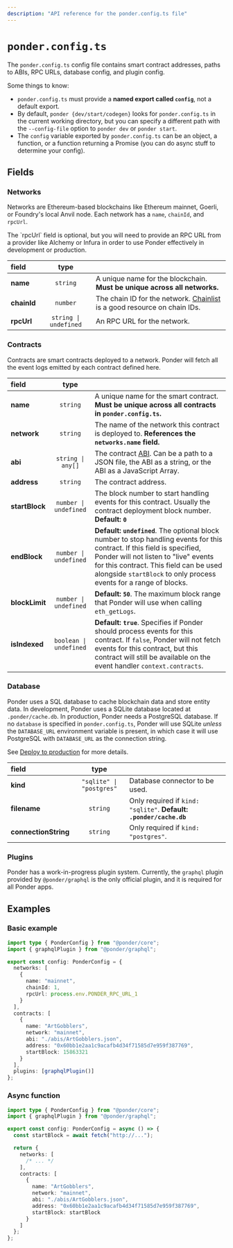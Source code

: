 ```yaml
---
description: "API reference for the ponder.config.ts file"
---
```



# `ponder.config.ts`

The `ponder.config.ts` config file contains smart contract addresses, paths to ABIs, RPC URLs, database config, and plugin config.

Some things to know:

- `ponder.config.ts` must provide a **named export called `config`**, not a default export.
- By default, `ponder {dev/start/codegen}` looks for `ponder.config.ts` in the current working directory, but you can specify a different path with the `--config-file` option to `ponder dev` or `ponder start`.
- The `config` variable exported by `ponder.config.ts` can be an object, a function, or a function returning a Promise (you can do async stuff to determine your config).

## Fields

### Networks

Networks are Ethereum-based blockchains like Ethereum mainnet, Goerli, or Foundry's local Anvil node. Each network has a `name`, `chainId`, and `rpcUrl`.

<Callout type="warning">
  The `rpcUrl` field is optional, but you will need to provide an RPC URL from a
  provider like Alchemy or Infura in order to use Ponder effectively in
  development or production.
</Callout>

| field       |         type          |                                                                                                   |
| :---------- | :-------------------: | :------------------------------------------------------------------------------------------------ |
| **name**    |       `string`        | A unique name for the blockchain. **Must be unique across all networks.**                         |
| **chainId** |       `number`        | The chain ID for the network. [Chainlist](https://chainlist.org) is a good resource on chain IDs. |
| **rpcUrl**  | `string \| undefined` | An RPC URL for the network.                                                                       |

### Contracts

Contracts are smart contracts deployed to a network. Ponder will fetch all the event logs emitted by each contract defined here.

| field          |          type          |                                                                                                                                                                                                                                                                                   |
| :------------- | :--------------------: | :-------------------------------------------------------------------------------------------------------------------------------------------------------------------------------------------------------------------------------------------------------------------------------- |
| **name**       |        `string`        | A unique name for the smart contract. **Must be unique across all contracts in `ponder.config.ts`.**                                                                                                                                                                              |
| **network**    |        `string`        | The name of the network this contract is deployed to. **References the `networks.name` field.**                                                                                                                                                                                   |
| **abi**        |   `string \| any[]`    | The contract [ABI](https://docs.soliditylang.org/en/v0.8.17/abi-spec.html). Can be a path to a JSON file, the ABI as a string, or the ABI as a JavaScript Array.                                                                                                                  |
| **address**    |        `string`        | The contract address.                                                                                                                                                                                                                                                             |
| **startBlock** | `number \| undefined`  | The block number to start handling events for this contract. Usually the contract deployment block number. **Default: `0`**                                                                                                                                                       |
| **endBlock**   | `number \| undefined`  | **Default: `undefined`**. The optional block number to stop handling events for this contract. If this field is specified, Ponder will not listen to "live" events for this contract. This field can be used alongside `startBlock` to only process events for a range of blocks. |
| **blockLimit** | `number \| undefined`  | **Default: `50`**. The maximum block range that Ponder will use when calling `eth_getLogs`.                                                                                                                                                                                       |
| **isIndexed**  | `boolean \| undefined` | **Default: `true`**. Specifies if Ponder should process events for this contract. If `false`, Ponder will not fetch events for this contract, but this contract will still be available on the event handler `context.contracts`.                                                 |

### Database

Ponder uses a SQL database to cache blockchain data and store entity data. In development, Ponder uses a SQLite database located at `.ponder/cache.db`. In production, Ponder needs a PostgreSQL database. If no `database` is specified in `ponder.config.ts`, Ponder will use SQLite _unless_ the `DATABASE_URL` environment variable is present, in which case it will use PostgreSQL with `DATABASE_URL` as the connection string.

See [Deploy to production](/guides/production) for more details.

| field                |           type           |                                                                    |
| :------------------- | :----------------------: | :----------------------------------------------------------------- |
| **kind**             | `"sqlite" \| "postgres"` | Database connector to be used.                                     |
| **filename**         |         `string`         | Only required if `kind: "sqlite"`. **Default: `.ponder/cache.db`** |
| **connectionString** |         `string`         | Only required if `kind: "postgres"`.                               |

### Plugins

Ponder has a work-in-progress plugin system. Currently, the `graphql` plugin provided by `@ponder/graphql` is the only official plugin, and it is required for all Ponder apps.

## Examples

### Basic example

```ts filename="ponder.config.ts"
import type { PonderConfig } from "@ponder/core";
import { graphqlPlugin } from "@ponder/graphql";

export const config: PonderConfig = {
  networks: [
    {
      name: "mainnet",
      chainId: 1,
      rpcUrl: process.env.PONDER_RPC_URL_1
    }
  ],
  contracts: [
    {
      name: "ArtGobblers",
      network: "mainnet",
      abi: "./abis/ArtGobblers.json",
      address: "0x60bb1e2aa1c9acafb4d34f71585d7e959f387769",
      startBlock: 15863321
    }
  ],
  plugins: [graphqlPlugin()]
};
```

### Async function

```ts filename="ponder.config.ts"
import type { PonderConfig } from "@ponder/core";
import { graphqlPlugin } from "@ponder/graphql";

export const config: PonderConfig = async () => {
  const startBlock = await fetch("http://...");

  return {
    networks: [
      /* ... */
    ],
    contracts: [
      {
        name: "ArtGobblers",
        network: "mainnet",
        abi: "./abis/ArtGobblers.json",
        address: "0x60bb1e2aa1c9acafb4d34f71585d7e959f387769",
        startBlock: startBlock
      }
    ]
  };
};
```
